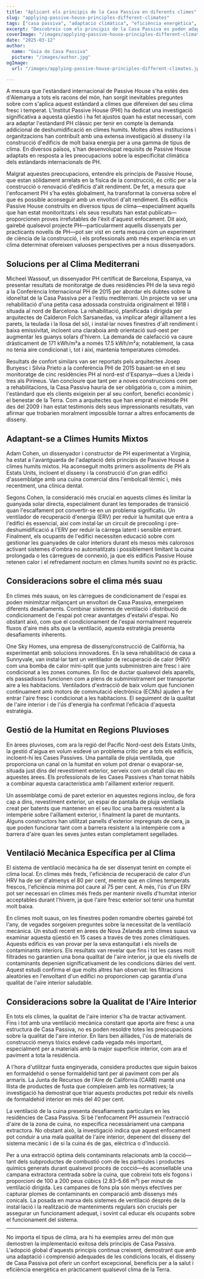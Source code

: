 ```yaml
---
title: "Aplicant els principis de la Casa Passiva en diferents climes"
slug: "applying-passive-house-principles-different-climates"
tags: ["casa passiva", "adaptació climàtica", "eficiència energètica", "sostenibilitat", "aplicació global"]
excerpt: "Descobreix com els principis de la Casa Passiva es poden adaptar amb èxit a diversos climes d'arreu del món, amb exemples del món real i solucions pràctiques per mantenir el confort i l'eficiència en qualsevol entorn."
coverImage: "/images/applying-passive-house-principles-different-climates.jpg"
date: "2025-03-12"
author:
  name: "Guia de Casa Passiva"
  picture: "/images/author.jpg"
ogImage:
  url: "/images/applying-passive-house-principles-different-climates.jpg"

---
```

A mesura que l'estàndard internacional de Passive House s'ha estès des d'Alemanya a tots els racons del món, han sorgit inevitables preguntes sobre com s'aplica aquest estàndard a climes que difereixen del seu clima fresc i temperat. L'Institut Passive House (PHI) ha dedicat una investigació significativa a aquesta qüestió i ha fet ajustos quan ha estat necessari, com ara adaptar l'estàndard PH clàssic per tenir en compte la demanda addicional de deshumidificació en climes humits. Moltes altres institucions i organitzacions han contribuït amb una extensa investigació al disseny i la construcció d'edificis de molt baixa energia per a una gamma de tipus de clima. En diversos països, s'han desenvolupat requisits de Passive House adaptats en resposta a les preocupacions sobre la especificitat climàtica dels estàndards internacionals de PH.

Malgrat aquestes preocupacions, entendre els principis de Passive House, que estan sòlidament arrelats en la física de la construcció, és crític per a la construcció o renovació d'edificis d'alt rendiment. De fet, a mesura que l'enfocament PH s'ha estès globalment, ha transformat la conversa sobre el que és possible aconseguir amb un envoltori d'alt rendiment. Els edificis Passive House construïts en diversos tipus de clima—especialment aquells que han estat monitoritzats i els seus resultats han estat publicats—proporcionen proves irrefutables de l'èxit d'aquest enfocament. Dit això, gairebé qualsevol projecte PH—particularment aquells dissenyats per practicants novells de PH—pot ser vist en certa mesura com un experiment de ciència de la construcció, i els professionals amb més experiència en un clima determinat ofereixen valuoses perspectives per a nous dissenyadors.
## Solucions per al Clima Mediterrani

Micheel Wassouf, un dissenyador PH certificat de Barcelona, Espanya, va presentar resultats de monitoratge de dues residències PH de la seva regió a la Conferència Internacional PH de 2015 per abordar els dubtes sobre la idoneïtat de la Casa Passiva per a l'estiu mediterrani. Un projecte va ser una rehabilitació d'una petita casa adossada construïda originalment el 1918 i situada al nord de Barcelona. La rehabilitació, planificada i dirigida per arquitectes de Calderon Folch Sarsanedas, va implicar afegir aïllament a les parets, la teulada i la llosa del sòl, i instal·lar noves finestres d'alt rendiment i baixa emissivitat, incloent una claraboia amb orientació sud-oest per augmentar les guanys solars d'hivern. La demanda de calefacció va caure dràsticament de 171 kWh/m²a a només 17.5 kWh/m²a; notablement, la casa no tenia aire condicionat i, tot i així, mantenia temperatures còmodes.

Resultats de confort similars van ser reportats pels arquitectes Josep Bunyesc i Silvia Prieto a la conferència PHI de 2015 basant-se en el seu monitoratge de cinc residències PH al nord-est d'Espanya—dues a Lleida i tres als Pirineus. Van concloure que tant per a noves construccions com per a rehabilitacions, la Casa Passiva hauria de ser obligatòria o, com a mínim, l'estàndard que els clients exigeixin per al seu confort, benefici econòmic i el benestar de la Terra. Com a arquitectes que han emprat el mètode PH des del 2009 i han estat testimonis dels seus impressionants resultats, van afirmar que trobarien moralment impossible tornar a altres enfocaments de disseny.
## Adaptant-se a Climes Humits Mixtos

Adam Cohen, un dissenyador i constructor de PH experimentat a Virgínia, ha estat a l'avantguarda de l'adaptació dels principis de Passive House a climes humits mixtos. Ha aconseguit molts primers assoliments de PH als Estats Units, incloent el disseny i la construcció d'un gran edifici d'assemblatge amb una cuina comercial dins l'embolcall tèrmic i, més recentment, una clínica dental.

Segons Cohen, la consideració més crucial en aquests climes és limitar la guanyada solar directa, especialment durant les temporades de transició quan l'escalfament pot convertir-se en un problema significatiu. Un ventilador de recuperació d'energia (ERV) per reduir la humitat que entra a l'edifici és essencial, així com instal·lar un circuit de precooling i pre-deshumidificació a l'ERV per reduir la càrrega latent i sensible entrant. Finalment, els ocupants de l'edifici necessiten educació sobre com gestionar les guanyades de calor interiors durant els mesos més calorosos activant sistemes d'ombra no automatitzats i possiblement limitant la cuina prolongada o les càrregues de connexió, ja que els edificis Passive House retenen calor i el refredament nocturn en climes humits sovint no és pràctic.
## Consideracions sobre el clima més suau

En climes més suaus, on les càrregues de condicionament de l'espai es poden minimitzar mitjançant un envoltori de Casa Passiva, emergeixen diferents desafiaments. Combinar sistemes de ventilació i distribució de condicionament de l'espai pot crear avantatges d'estalvi d'espai. No obstant això, com que el condicionament de l'espai normalment requereix fluxos d'aire més alts que la ventilació, aquesta estratègia presenta desafiaments inherents.

One Sky Homes, una empresa de disseny/construcció de Califòrnia, ha experimentat amb solucions innovadores. En la seva rehabilitació de casa a Sunnyvale, van instal·lar tant un ventilador de recuperació de calor (HRV) com una bomba de calor mini-split que junts subministren aire fresc i aire condicionat a les zones comunes. En lloc de ductar qualsevol dels aparells, els passadissos funcionen com a plens de subministrament per transportar aire a les habitacions. Ventiladors d'extracció de baix volum que funcionen contínuament amb motors de commutació electrònica (ECMs) ajuden a fer entrar l'aire fresc i condicionat a les habitacions. El seguiment de la qualitat de l'aire interior i de l'ús d'energia ha confirmat l'eficàcia d'aquesta estratègia.
## Gestió de la Humitat en Regions Pluvioses

En àrees pluvioses, com ara la regió del Pacífic Nord-oest dels Estats Units, la gestió d'aigua en volum esdevé un problema crític per a tots els edificis, incloent-hi les Cases Passives. Una pantalla de pluja ventilada, que proporciona un canal on la humitat en volum pot drenar o evaporar-se, situada just dins del revestiment exterior, serveix com un detall clau en aquestes àrees. Els professionals de les Cases Passives s'han tornat hàbils a combinar aquesta característica amb l'aïllament exterior requerit.

Un assemblatge comú de paret exterior en aquestes regions inclou, de fora cap a dins, revestiment exterior, un espai de pantalla de pluja ventilada creat per batents que mantenen en el seu lloc una barrera resistent a la intempèrie sobre l'aïllament exterior, i finalment la paret de muntants. Alguns constructors han utilitzat panells d'exterior impregnats de cera, ja que poden funcionar tant com a barrera resistent a la intempèrie com a barrera d'aire quan les seves juntes estan completament segellades.

## Ventilació Mecànica Específica per al Clima

El sistema de ventilació mecànica ha de ser dissenyat tenint en compte el clima local. En climes més freds, l'eficiència de recuperació de calor d'un HRV ha de ser d'almenys el 80 per cent, mentre que en climes temperats frescos, l'eficiència mínima pot caure al 75 per cent. A més, l'ús d'un ERV pot ser necessari en climes més freds per mantenir nivells d'humitat interior acceptables durant l'hivern, ja que l'aire fresc exterior sol tenir una humitat molt baixa.

En climes molt suaus, on les finestres poden romandre obertes gairebé tot l'any, de vegades sorgeixen preguntes sobre la necessitat de la ventilació mecànica. Un estudi recent en àrees de Nova Zelanda amb climes suaus va examinar aquesta qüestió en 15 cases a través de tres zones climàtiques. Aquests edificis es van provar per la seva estanquitat i els nivells de contaminants interiors. Els resultats van revelar que fins i tot les cases molt filtrades no garantien una bona qualitat de l'aire interior, ja que els nivells de contaminants depenien significativament de les condicions diàries del vent. Aquest estudi confirma el que molts altres han observat: les filtracions aleatòries en l'envoltant d'un edifici no proporcionen cap garantia d'una qualitat de l'aire interior saludable.
## Consideracions sobre la Qualitat de l'Aire Interior

En tots els climes, la qualitat de l'aire interior s'ha de tractar activament. Fins i tot amb una ventilació mecànica constant que aporta aire fresc a una estructura de Casa Passiva, no es poden resoldre totes les preocupacions sobre la qualitat de l'aire interior. En llars ben aïllades, l'ús de materials de construcció menys tòxics esdevé cada vegada més important, especialment per a materials amb la major superfície interior, com ara el paviment a tota la residència.

A l'hora d'utilitzar fusta enginyerada, considera productes que siguin baixos en formaldehid o sense formaldehid tant per al paviment com per als armaris. La Junta de Recursos de l'Aire de Califòrnia (CARB) manté una llista de productes de fusta que compleixen amb les normatives; la investigació ha demostrat que triar aquests productes pot reduir els nivells de formaldehid interior en més del 40 per cent.

La ventilació de la cuina presenta desafiaments particulars en les residències de Casa Passiva. Si bé l'enfocament PH assumeix l'extracció d'aire de la zona de cuina, no especifica necessàriament una campana extractora. No obstant això, la investigació indica que aquest enfocament pot conduir a una mala qualitat de l'aire interior, depenent del disseny del sistema mecànic i de si la cuina és de gas, elèctrica o d'inducció.

Per a una extracció òptima dels contaminants relacionats amb la cocció—tant dels subproductes de combustió com de les partícules i productes químics generats durant qualsevol procés de cocció—és aconsellable una campana extractora centrada sobre la cuina, que cobreixi tots els fogons i proporcioni de 100 a 200 peus cúbics (2.83–5.66 m³) per minut de ventilació dirigida. Les campanes de fons pla són menys efectives per capturar plomes de contaminants en comparació amb dissenys més conicals. La posada en marxa dels sistemes de ventilació després de la instal·lació i la realització de manteniments regulars són crucials per assegurar un funcionament adequat, i sovint cal educar els ocupants sobre el funcionament del sistema.

---

No importa el tipus de clima, ara hi ha exemples arreu del món que demostren la implementació exitosa dels principis de Casa Passiva. L'adopció global d'aquests principis continua creixent, demostrant que amb una adaptació i comprensió adequades de les condicions locals, el disseny de Casa Passiva pot oferir un confort excepcional, beneficis per a la salut i eficiència energètica en pràcticament qualsevol clima de la Terra.
